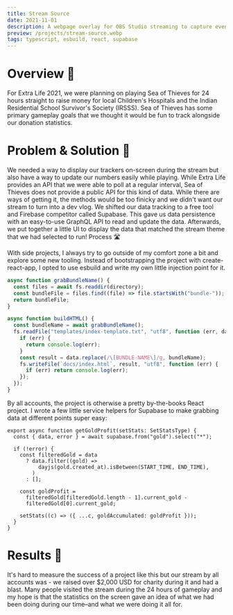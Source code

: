 ```yaml
---
title: Stream Source
date: 2021-11-01
description: A webpage overlay for OBS Studio streaming to capture events, statistics, and donation levels for a charity stream in Fall 2021
preview: /projects/stream-source.webp
tags: typescript, esbuild, react, supabase
---
```


<Hero src="/projects/stream-source.webp" alt="Stream Source" />

# Overview 🔎

For Extra Life 2021, we were planning on playing Sea of Thieves for 24 hours straight to raise money for local Children's Hospitals and the Indian Residential School Survivor's Society (IRSSS). Sea of Thieves has some primary gameplay goals that we thought it would be fun to track alongside our donation statistics.

# Problem & Solution 🤝

We needed a way to display our trackers on-screen during the stream but also have a way to update our numbers easily while playing. While Extra Life provides an API that we were able to poll at a regular interval, Sea of Thieves does not provide a public API for this kind of data. While there are ways of getting it, the methods would be too finicky and we didn't want our stream to turn into a dev vlog.
We shifted our data tracking to a free tool and Firebase competitor called Supabase. This gave us data persistence with an easy-to-use GraphQL API to read and update the data.
Afterwards, we put together a little UI to display the data that matched the stream theme that we had selected to run!
Process 🛣

With side projects, I always try to go outside of my comfort zone a bit and explore some new tooling. Instead of bootstrapping the project with create-react-app, I opted to use esbuild and write my own little injection point for it.

```ts
async function grabBundleName() {
  const files = await fs.readdir(directory);
  const bundleFile = files.find((file) => file.startsWith("bundle-"));
  return bundleFile;
}
```

```ts
async function buildHTML() {
  const bundleName = await grabBundleName();
  fs.readFile("templates/index-template.txt", "utf8", function (err, data) {
    if (err) {
      return console.log(err);
    }
    const result = data.replace(/\[BUNDLE-NAME\]/g, bundleName);
    fs.writeFile(`docs/index.html`, result, "utf8", function (err) {
      if (err) return console.log(err);
    });
  });
}
```

By all accounts, the project is otherwise a pretty by-the-books React project. I wrote a few little service helpers for Supabase to make grabbing data at different points super easy:

```tsx
export async function getGoldProfit(setStats: SetStatsType) {
  const { data, error } = await supabase.from("gold").select("*");

  if (!error) {
    const filteredGold = data
      ? data.filter((gold) =>
          dayjs(gold.created_at).isBetween(START_TIME, END_TIME),
        )
      : [];

    const goldProfit =
      filteredGold[filteredGold.length - 1].current_gold -
      filteredGold[0].current_gold;

    setStats((c) => ({ ...c, goldAccumulated: goldProfit }));
  }
}
```

# Results 🎁

It's hard to measure the success of a project like this but our stream by all accounts was - we raised over $2,000 USD for charity during it and had a blast. Many people visited the stream during the 24 hours of gameplay and my hope is that the statistics on the screen gave an idea of what we had been doing during our time–and what we were doing it all for.
